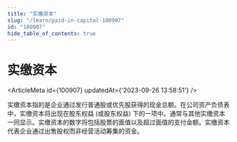 ```yaml
---
title: "实缴资本"
slug: "/learn/paid-in-capital-100907"
id: "100907"
hide_table_of_contents: true
---
```



# 实缴资本

<ArticleMeta id={100907} updatedAt={'2023-09-26 13:58:51'} />
<div className='border-solid border-b border-t-0 my-4 border-[var(--ifm-color-gray-300)]' />

实缴资本指的是企业通过发行普通股或优先股获得的现金总额。在公司资产负债表中，实缴资本将出现在股东权益 (或股东权益) 下的一项中。通常与其他实缴资本一同显示。实缴资本的数字将包括股票的面值以及超过面值的支付金额。实缴资本代表企业通过出售股权而非经营活动筹集的资金。
